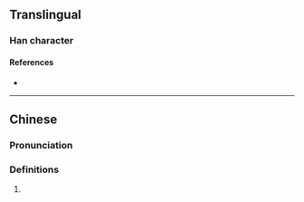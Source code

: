 {{character info/new}}
==Translingual==

===Han character===
{{Han char|rn=72|rad=日|as=07|sn=11|four=|canj=AQHL|ids=⿰日折}}

====References====
* {{Han ref|kx=0496.040|dkj=13954|dj=0862.090|hdz=21510.070|uh=6663|ud=26211}}

----

==Chinese==
{{zh-forms}}

===Pronunciation===
{{zh-pron
|m=zhé
|c=zai3,zit3
|mc=y
|oc=y
}}

===Definitions===
{{zh-hanzi}}

# {{rfdef|zh}}